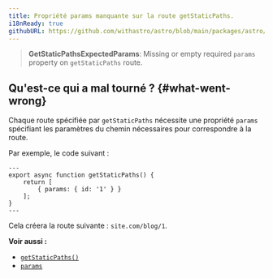 ```yaml
---
title: Propriété params manquante sur la route getStaticPaths.
i18nReady: true
githubURL: https://github.com/withastro/astro/blob/main/packages/astro/src/core/errors/errors-data.ts
---
```


> **GetStaticPathsExpectedParams**: Missing or empty required `params` property on `getStaticPaths` route.

## Qu'est-ce qui a mal tourné ? \{#what-went-wrong\}
Chaque route spécifiée par `getStaticPaths` nécessite une propriété `params` spécifiant les paramètres du chemin nécessaires pour correspondre à la route.

Par exemple, le code suivant :
```astro title="pages/blog/[id].astro"
---
export async function getStaticPaths() {
	return [
		{ params: { id: '1' } }
	];
}
---
```
Cela créera la route suivante : `site.com/blog/1`.

**Voir aussi :**
-  [`getStaticPaths()`](/fr/reference/api-reference/#getstaticpaths)
-  [`params`](/fr/reference/api-reference/#params)
